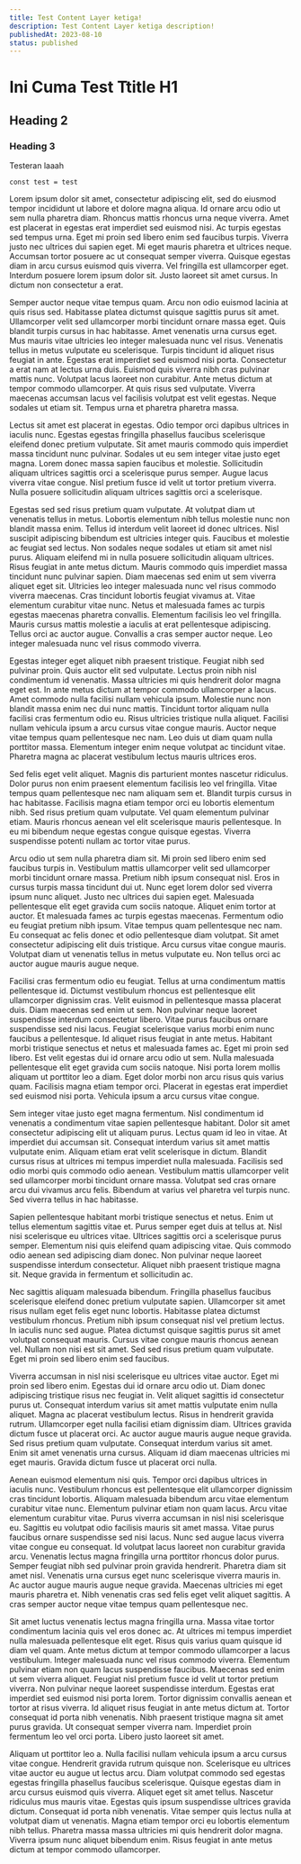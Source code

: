 ```yaml
---
title: Test Content Layer ketiga!
description: Test Content Layer ketiga description!
publishedAt: 2023-08-10
status: published
---
```


# Ini Cuma Test Ttitle H1

## Heading 2

### Heading 3

Testeran laaah

```svelte
const test = test
```

Lorem ipsum dolor sit amet, consectetur adipiscing elit, sed do eiusmod tempor incididunt ut labore et dolore magna aliqua. Id ornare arcu odio ut sem nulla pharetra diam. Rhoncus mattis rhoncus urna neque viverra. Amet est placerat in egestas erat imperdiet sed euismod nisi. Ac turpis egestas sed tempus urna. Eget mi proin sed libero enim sed faucibus turpis. Viverra justo nec ultrices dui sapien eget. Mi eget mauris pharetra et ultrices neque. Accumsan tortor posuere ac ut consequat semper viverra. Quisque egestas diam in arcu cursus euismod quis viverra. Vel fringilla est ullamcorper eget. Interdum posuere lorem ipsum dolor sit. Justo laoreet sit amet cursus. In dictum non consectetur a erat.

Semper auctor neque vitae tempus quam. Arcu non odio euismod lacinia at quis risus sed. Habitasse platea dictumst quisque sagittis purus sit amet. Ullamcorper velit sed ullamcorper morbi tincidunt ornare massa eget. Quis blandit turpis cursus in hac habitasse. Amet venenatis urna cursus eget. Mus mauris vitae ultricies leo integer malesuada nunc vel risus. Venenatis tellus in metus vulputate eu scelerisque. Turpis tincidunt id aliquet risus feugiat in ante. Egestas erat imperdiet sed euismod nisi porta. Consectetur a erat nam at lectus urna duis. Euismod quis viverra nibh cras pulvinar mattis nunc. Volutpat lacus laoreet non curabitur. Ante metus dictum at tempor commodo ullamcorper. At quis risus sed vulputate. Viverra maecenas accumsan lacus vel facilisis volutpat est velit egestas. Neque sodales ut etiam sit. Tempus urna et pharetra pharetra massa.

Lectus sit amet est placerat in egestas. Odio tempor orci dapibus ultrices in iaculis nunc. Egestas egestas fringilla phasellus faucibus scelerisque eleifend donec pretium vulputate. Sit amet mauris commodo quis imperdiet massa tincidunt nunc pulvinar. Sodales ut eu sem integer vitae justo eget magna. Lorem donec massa sapien faucibus et molestie. Sollicitudin aliquam ultrices sagittis orci a scelerisque purus semper. Augue lacus viverra vitae congue. Nisl pretium fusce id velit ut tortor pretium viverra. Nulla posuere sollicitudin aliquam ultrices sagittis orci a scelerisque.

Egestas sed sed risus pretium quam vulputate. At volutpat diam ut venenatis tellus in metus. Lobortis elementum nibh tellus molestie nunc non blandit massa enim. Tellus id interdum velit laoreet id donec ultrices. Nisl suscipit adipiscing bibendum est ultricies integer quis. Faucibus et molestie ac feugiat sed lectus. Non sodales neque sodales ut etiam sit amet nisl purus. Aliquam eleifend mi in nulla posuere sollicitudin aliquam ultrices. Risus feugiat in ante metus dictum. Mauris commodo quis imperdiet massa tincidunt nunc pulvinar sapien. Diam maecenas sed enim ut sem viverra aliquet eget sit. Ultricies leo integer malesuada nunc vel risus commodo viverra maecenas. Cras tincidunt lobortis feugiat vivamus at. Vitae elementum curabitur vitae nunc. Netus et malesuada fames ac turpis egestas maecenas pharetra convallis. Elementum facilisis leo vel fringilla. Mauris cursus mattis molestie a iaculis at erat pellentesque adipiscing. Tellus orci ac auctor augue. Convallis a cras semper auctor neque. Leo integer malesuada nunc vel risus commodo viverra.

Egestas integer eget aliquet nibh praesent tristique. Feugiat nibh sed pulvinar proin. Quis auctor elit sed vulputate. Lectus proin nibh nisl condimentum id venenatis. Massa ultricies mi quis hendrerit dolor magna eget est. In ante metus dictum at tempor commodo ullamcorper a lacus. Amet commodo nulla facilisi nullam vehicula ipsum. Molestie nunc non blandit massa enim nec dui nunc mattis. Tincidunt tortor aliquam nulla facilisi cras fermentum odio eu. Risus ultricies tristique nulla aliquet. Facilisi nullam vehicula ipsum a arcu cursus vitae congue mauris. Auctor neque vitae tempus quam pellentesque nec nam. Leo duis ut diam quam nulla porttitor massa. Elementum integer enim neque volutpat ac tincidunt vitae. Pharetra magna ac placerat vestibulum lectus mauris ultrices eros.

Sed felis eget velit aliquet. Magnis dis parturient montes nascetur ridiculus. Dolor purus non enim praesent elementum facilisis leo vel fringilla. Vitae tempus quam pellentesque nec nam aliquam sem et. Blandit turpis cursus in hac habitasse. Facilisis magna etiam tempor orci eu lobortis elementum nibh. Sed risus pretium quam vulputate. Vel quam elementum pulvinar etiam. Mauris rhoncus aenean vel elit scelerisque mauris pellentesque. In eu mi bibendum neque egestas congue quisque egestas. Viverra suspendisse potenti nullam ac tortor vitae purus.

Arcu odio ut sem nulla pharetra diam sit. Mi proin sed libero enim sed faucibus turpis in. Vestibulum mattis ullamcorper velit sed ullamcorper morbi tincidunt ornare massa. Pretium nibh ipsum consequat nisl. Eros in cursus turpis massa tincidunt dui ut. Nunc eget lorem dolor sed viverra ipsum nunc aliquet. Justo nec ultrices dui sapien eget. Malesuada pellentesque elit eget gravida cum sociis natoque. Aliquet enim tortor at auctor. Et malesuada fames ac turpis egestas maecenas. Fermentum odio eu feugiat pretium nibh ipsum. Vitae tempus quam pellentesque nec nam. Eu consequat ac felis donec et odio pellentesque diam volutpat. Sit amet consectetur adipiscing elit duis tristique. Arcu cursus vitae congue mauris. Volutpat diam ut venenatis tellus in metus vulputate eu. Non tellus orci ac auctor augue mauris augue neque.

Facilisi cras fermentum odio eu feugiat. Tellus at urna condimentum mattis pellentesque id. Dictumst vestibulum rhoncus est pellentesque elit ullamcorper dignissim cras. Velit euismod in pellentesque massa placerat duis. Diam maecenas sed enim ut sem. Non pulvinar neque laoreet suspendisse interdum consectetur libero. Vitae purus faucibus ornare suspendisse sed nisi lacus. Feugiat scelerisque varius morbi enim nunc faucibus a pellentesque. Id aliquet risus feugiat in ante metus. Habitant morbi tristique senectus et netus et malesuada fames ac. Eget mi proin sed libero. Est velit egestas dui id ornare arcu odio ut sem. Nulla malesuada pellentesque elit eget gravida cum sociis natoque. Nisi porta lorem mollis aliquam ut porttitor leo a diam. Eget dolor morbi non arcu risus quis varius quam. Facilisis magna etiam tempor orci. Placerat in egestas erat imperdiet sed euismod nisi porta. Vehicula ipsum a arcu cursus vitae congue.

Sem integer vitae justo eget magna fermentum. Nisl condimentum id venenatis a condimentum vitae sapien pellentesque habitant. Dolor sit amet consectetur adipiscing elit ut aliquam purus. Lectus quam id leo in vitae. At imperdiet dui accumsan sit. Consequat interdum varius sit amet mattis vulputate enim. Aliquam etiam erat velit scelerisque in dictum. Blandit cursus risus at ultrices mi tempus imperdiet nulla malesuada. Facilisis sed odio morbi quis commodo odio aenean. Vestibulum mattis ullamcorper velit sed ullamcorper morbi tincidunt ornare massa. Volutpat sed cras ornare arcu dui vivamus arcu felis. Bibendum at varius vel pharetra vel turpis nunc. Sed viverra tellus in hac habitasse.

Sapien pellentesque habitant morbi tristique senectus et netus. Enim ut tellus elementum sagittis vitae et. Purus semper eget duis at tellus at. Nisl nisi scelerisque eu ultrices vitae. Ultrices sagittis orci a scelerisque purus semper. Elementum nisi quis eleifend quam adipiscing vitae. Quis commodo odio aenean sed adipiscing diam donec. Non pulvinar neque laoreet suspendisse interdum consectetur. Aliquet nibh praesent tristique magna sit. Neque gravida in fermentum et sollicitudin ac.

Nec sagittis aliquam malesuada bibendum. Fringilla phasellus faucibus scelerisque eleifend donec pretium vulputate sapien. Ullamcorper sit amet risus nullam eget felis eget nunc lobortis. Habitasse platea dictumst vestibulum rhoncus. Pretium nibh ipsum consequat nisl vel pretium lectus. In iaculis nunc sed augue. Platea dictumst quisque sagittis purus sit amet volutpat consequat mauris. Cursus vitae congue mauris rhoncus aenean vel. Nullam non nisi est sit amet. Sed sed risus pretium quam vulputate. Eget mi proin sed libero enim sed faucibus.

Viverra accumsan in nisl nisi scelerisque eu ultrices vitae auctor. Eget mi proin sed libero enim. Egestas dui id ornare arcu odio ut. Diam donec adipiscing tristique risus nec feugiat in. Velit aliquet sagittis id consectetur purus ut. Consequat interdum varius sit amet mattis vulputate enim nulla aliquet. Magna ac placerat vestibulum lectus. Risus in hendrerit gravida rutrum. Ullamcorper eget nulla facilisi etiam dignissim diam. Ultrices gravida dictum fusce ut placerat orci. Ac auctor augue mauris augue neque gravida. Sed risus pretium quam vulputate. Consequat interdum varius sit amet. Enim sit amet venenatis urna cursus. Aliquam id diam maecenas ultricies mi eget mauris. Gravida dictum fusce ut placerat orci nulla.

Aenean euismod elementum nisi quis. Tempor orci dapibus ultrices in iaculis nunc. Vestibulum rhoncus est pellentesque elit ullamcorper dignissim cras tincidunt lobortis. Aliquam malesuada bibendum arcu vitae elementum curabitur vitae nunc. Elementum pulvinar etiam non quam lacus. Arcu vitae elementum curabitur vitae. Purus viverra accumsan in nisl nisi scelerisque eu. Sagittis eu volutpat odio facilisis mauris sit amet massa. Vitae purus faucibus ornare suspendisse sed nisi lacus. Nunc sed augue lacus viverra vitae congue eu consequat. Id volutpat lacus laoreet non curabitur gravida arcu. Venenatis lectus magna fringilla urna porttitor rhoncus dolor purus. Semper feugiat nibh sed pulvinar proin gravida hendrerit. Pharetra diam sit amet nisl. Venenatis urna cursus eget nunc scelerisque viverra mauris in. Ac auctor augue mauris augue neque gravida. Maecenas ultricies mi eget mauris pharetra et. Nibh venenatis cras sed felis eget velit aliquet sagittis. A cras semper auctor neque vitae tempus quam pellentesque nec.

Sit amet luctus venenatis lectus magna fringilla urna. Massa vitae tortor condimentum lacinia quis vel eros donec ac. At ultrices mi tempus imperdiet nulla malesuada pellentesque elit eget. Risus quis varius quam quisque id diam vel quam. Ante metus dictum at tempor commodo ullamcorper a lacus vestibulum. Integer malesuada nunc vel risus commodo viverra. Elementum pulvinar etiam non quam lacus suspendisse faucibus. Maecenas sed enim ut sem viverra aliquet. Feugiat nisl pretium fusce id velit ut tortor pretium viverra. Non pulvinar neque laoreet suspendisse interdum. Egestas erat imperdiet sed euismod nisi porta lorem. Tortor dignissim convallis aenean et tortor at risus viverra. Id aliquet risus feugiat in ante metus dictum at. Tortor consequat id porta nibh venenatis. Nibh praesent tristique magna sit amet purus gravida. Ut consequat semper viverra nam. Imperdiet proin fermentum leo vel orci porta. Libero justo laoreet sit amet.

Aliquam ut porttitor leo a. Nulla facilisi nullam vehicula ipsum a arcu cursus vitae congue. Hendrerit gravida rutrum quisque non. Scelerisque eu ultrices vitae auctor eu augue ut lectus arcu. Diam volutpat commodo sed egestas egestas fringilla phasellus faucibus scelerisque. Quisque egestas diam in arcu cursus euismod quis viverra. Aliquet eget sit amet tellus. Nascetur ridiculus mus mauris vitae. Egestas quis ipsum suspendisse ultrices gravida dictum. Consequat id porta nibh venenatis. Vitae semper quis lectus nulla at volutpat diam ut venenatis. Magna etiam tempor orci eu lobortis elementum nibh tellus. Pharetra massa massa ultricies mi quis hendrerit dolor magna. Viverra ipsum nunc aliquet bibendum enim. Risus feugiat in ante metus dictum at tempor commodo ullamcorper.
